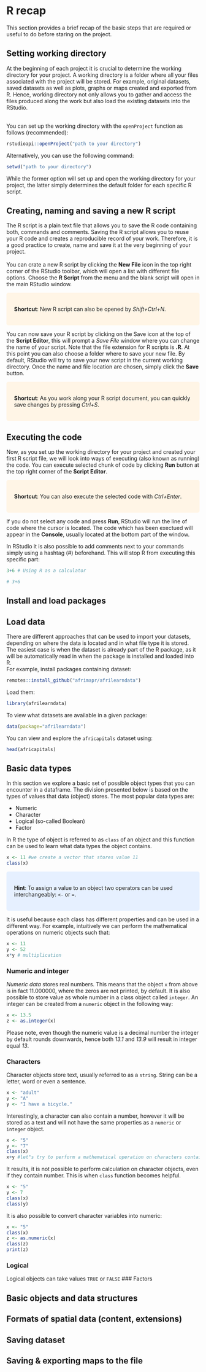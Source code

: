 # R recap {#rrecap} 
This section provides a brief recap of the basic steps that are required or useful to do before staring on the project.

## Setting working directory
At the beginning of each project it is crucial to determine the working directory for your project. A working directory is a folder where all your files associated with the project will be stored. For example, original datasets, saved datasets as well as plots, graphs or maps created and exported from R. Hence, working directory not only allows you to gather and access the files produced along the work but also load the existing datasets into the RStudio.<br/><br/>

You can set up the working directory with the `openProject` function as follows (recommended):

```r
rstudioapi::openProject("path to your directory")
```

Alternatively, you can use the following command:
```r
setwd("path to your directory")
```

While the former option will set up and open the working directory for your project, the latter simply determines the default folder for each specific R script. 

## Creating, naming and saving a new R script

The R script is a plain text file that allows you to save the R code containing both, commands and comments. Saving the R script allows you to reuse your R code and creates a reproducible record of your work. Therefore, it is a good practice to create, name and save it at the very beginning of your project. <br/><br/>
You can crate a new R script by clicking the **New File** icon in the top right corner of the RStudio toolbar, which will open a list with different file options. Choose the **R Script** from the menu and the blank script will open in the main RStudio window.

<style>
div.yellow { background-color:#fff5e6; border-radius: 5px; padding: 20px;}
</style>
<div class = "yellow">
**Shortcut**: New R script can also be opened by *Shift+Ctrl+N*.
</div>

You can now save your R script by clicking on the Save icon at the top of the **Script Editor**, this will prompt a *Save File* window where you can change the name of your script. Note that the file extension for R scripts is **.R**. At this point you can also choose a folder where to save your new file. By default, RStudio will try to save your new script in the current working directory. Once the name and file location are chosen, simply click the **Save** button.

<style>
div.yellow { background-color:#fff5e6; border-radius: 5px; padding: 20px;}
</style>
<div class = "yellow">
**Shortcut**: As you work along your R script document, you can quickly save changes by pressing *Ctrl+S*.
</div>

## Executing the code
Now, as you set up the working directory for your project and created your first R script file, we will look into ways of executing (also known as running) the code. You can execute selected chunk of code by clicking **Run** button at the top right corner of the **Script Editor**. 

<style>
div.yellow { background-color:#fff5e6; border-radius: 5px; padding: 20px;}
</style>
<div class = "yellow">
**Shortcut**: You can also execute the selected code with  *Ctrl+Enter*.
</div>

If you do not select any code and press **Run**, RStudio will run the line of code where the cursor is located. The code which has been exectued will appear in the **Console**, usually located at the bottom part of the window.

In RStudio it is also possible to add comments next to your commands simply using a hashtag (#) beforehand. This will stop R from executing this specific part:
```r
3+6 # Using R as a calculator

# 3+6
```

## Install and load packages

## Load data
There are different approaches that can be used to import your datasets, depending on where the data is located and in what file type it is stored. The easiest case is when the dataset is already part of the R package, as it will be automatically read in when the package is installed and loaded into R.<br/>
For example, install packages containing dataset:
```r
remotes::install_github("afrimapr/afrilearndata")
```
Load them:
```r
library(afrilearndata)
```
To view what datasets are available in a given package:
```r
data(package="afrilearndata")
```
You can view and explore the `africapitals` dataset using:
```r
head(africapitals)
```

## Basic data types
In this section we explore a basic set of possible object types that you can encounter in a dataframe. The division presented below is based on the types of values that data (object) stores. The most popular data types are:

- Numeric
- Character
- Logical (so-called Boolean)
- Factor

In R the type of object is referred to as `class` of an object and this function can be used to learn what data types the object contains. 
```r
x <- 11 #we create a vector that stores value 11
class(x)
```

<style>
div.blue { background-color:#e6f0ff; border-radius: 5px; padding: 20px;}
</style>
<div class = "blue">
**Hint**: To assign a value to an object two operators can be used interchangeably: `<-` or `=`.
</div>

It is useful because each class has different properties and can be used in a different way. For example, intuitively we can perform the mathematical operations on numeric objects such that:
```r
x <- 11 
y <- 52
x*y # multiplication
```

### Numeric and integer
*Numeric data* stores real numbers. This means that the object `x` from above is in fact 11.000000, where the zeros are not printed, by default. It is also possible to store value as whole number in a class object called `integer`. An integer can be created from a `numeric` object in the following way:
```r
x <- 13.5
z <- as.integer(x)
```
Please note, even though the numeric value is a decimal number the integer by default rounds downwards, hence both *13.1* and *13.9* will result in integer equal *13*.

### Characters
Character objects store text, usually referred to as a `string`. String can be a letter, word or even a sentence. 
```r
x <- "adult" 
y <- "A"
y <- "I have a bicycle."

```

Interestingly, a character can also contain a number, however it will be stored as a text and will not have the same properties as a `numeric` or `integer` object. 
```r
x <- "5" 
y <- "7"
class(x)
x+y #let"s try to perform a mathematical operation on characters containing numbers
```
It results, it is not possible to perform calculation on character objects, even if they contain number. This is when `class` function becomes helpful.
```r
x <- "5" 
y <- 7
class(x)
class(y)
```

It is also possible to convert character variables into numeric:
```r
x <- "5" 
class(x)
z <- as.numeric(x)
class(z)
print(z)
```
### Logical
Logical objects can take values `TRUE` or `FALSE`
### Factors


## Basic objects and data structures

## Formats of spatial data (content, extensions) 
## Saving dataset
## Saving & exporting maps to the file


